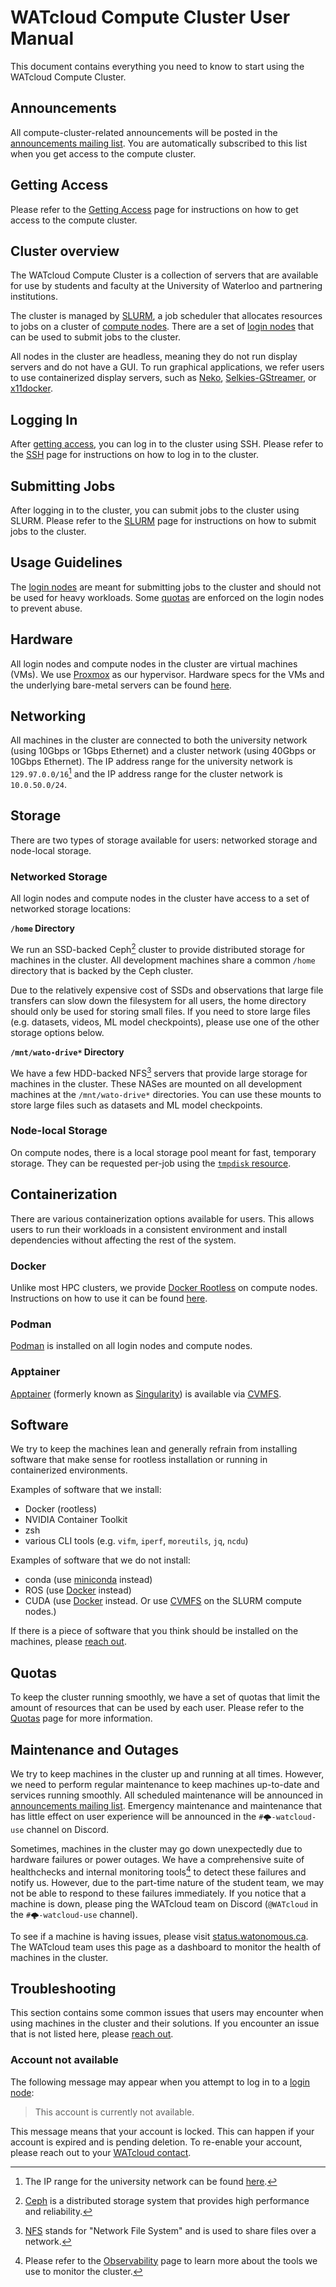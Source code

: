 # WATcloud Compute Cluster User Manual

This document contains everything you need to know to start using the WATcloud Compute Cluster.

## Announcements

All compute-cluster-related announcements will be posted in the [announcements mailing list](https://groups.google.com/a/watonomous.ca/g/watcloud-compute-cluster-announcements). You are automatically subscribed to this list when you get access to the compute cluster.

## Getting Access

Please refer to the [Getting Access](./getting-access) page for instructions on how to get access to the compute cluster.

## Cluster overview

The WATcloud Compute Cluster is a collection of servers that are available for use by students and faculty at the University of Waterloo and partnering institutions.

The cluster is managed by [SLURM](./slurm), a job scheduler that allocates resources to jobs on a cluster of [compute nodes](/machines#compute-nodes).
There are a set of [login nodes](/machines#login-nodes) that can be used to submit jobs to the cluster.

All nodes in the cluster are headless, meaning they do not run display servers and do not have a GUI.
To run graphical applications, we refer users to use containerized display servers, such as [Neko](https://github.com/m1k1o/neko), [Selkies-GStreamer](https://github.com/selkies-project/selkies), or [x11docker](https://github.com/mviereck/x11docker).

## Logging In

After [getting access](./getting-access), you can log in to the cluster using SSH.
Please refer to the [SSH](./ssh) page for instructions on how to log in to the cluster.

## Submitting Jobs

After logging in to the cluster, you can submit jobs to the cluster using SLURM.
Please refer to the [SLURM](./slurm) page for instructions on how to submit jobs to the cluster.

## Usage Guidelines

The [login nodes](/machines#login-nodes) are meant for submitting jobs to the cluster and should not be used for heavy workloads. Some [quotas](./quotas) are enforced on the login nodes to prevent abuse.

## Hardware

All login nodes and compute nodes in the cluster are virtual machines (VMs). We use [Proxmox](https://www.proxmox.com/en/) as our hypervisor.
Hardware specs for the VMs and the underlying bare-metal servers can be found [here](/machines).

## Networking

All machines in the cluster are connected to both the university network (using 10Gbps or 1Gbps Ethernet)
and a cluster network (using 40Gbps or 10Gbps Ethernet). The IP address range for the university network is
`129.97.0.0/16`[^uwaterloo-ip-range] and the IP address range for the cluster network is `10.0.50.0/24`.

[^uwaterloo-ip-range]: The IP range for the university network can be found [here](https://uwaterloo.ca/information-systems-technology/about/organizational-structure/technology-integrated-services-tis/network-services-resources/ip-requests-and-registrations).

## Storage

There are two types of storage available for users: networked storage and node-local storage.

### Networked Storage

All login nodes and compute nodes in the cluster have access to a set of networked storage locations:

**`/home` Directory**

We run an SSD-backed Ceph[^ceph] cluster to provide distributed storage for machines in the cluster.
All development machines share a common `/home` directory that is backed by the Ceph cluster.

Due to the relatively expensive cost of SSDs and observations that large file transfers can slow down the filesystem for all users,
the home directory should only be used for storing small files.
If you need to store large files (e.g. datasets, videos, ML model checkpoints), please use one of the other storage options below.

[^ceph]: [Ceph](https://ceph.io/) is a distributed storage system that provides high performance and reliability.

**`/mnt/wato-drive*` Directory**

We have a few HDD-backed NFS[^nfs] servers that provide large storage for machines in the cluster.
These NASes are mounted on all development machines at the `/mnt/wato-drive*` directories.
You can use these mounts to store large files such as datasets and ML model checkpoints.

[^nfs]: [NFS](https://en.wikipedia.org/wiki/Network_File_System) stands for "Network File System" and is used to share files over a network.

### Node-local Storage

On compute nodes, there is a local storage pool meant for fast, temporary storage. They can be requested per-job using the [`tmpdisk` resource](./slurm#grestmpdisk).

## Containerization

There are various containerization options available for users. This allows users to run their workloads in a consistent environment and install dependencies without affecting the rest of the system.

### Docker

Unlike most HPC clusters, we provide [Docker Rootless](https://docs.docker.com/engine/security/rootless/) on compute nodes. Instructions on how to use it can be found [here](./slurm#using-docker).

### Podman

[Podman](https://podman.io/) is installed on all login nodes and compute nodes.

### Apptainer

[Apptainer](https://apptainer.org/) (formerly known as [Singularity](https://sylabs.io/singularity/)) is available via [CVMFS](./slurm#cvmfs).

## Software

We try to keep the machines lean and generally refrain from installing software that make sense for rootless installation or running in
containerized environments.

Examples of software that we install:
- Docker (rootless)
- NVIDIA Container Toolkit
- zsh
- various CLI tools (e.g. `vifm`, `iperf`, `moreutils`, `jq`, `ncdu`)

Examples of software that we do not install:
- conda (use [miniconda](https://docs.conda.io/en/latest/miniconda.html) instead)
- ROS (use [Docker](https://hub.docker.com/_/ros) instead)
- CUDA (use [Docker](https://hub.docker.com/r/nvidia/cuda) instead. Or use [CVMFS](./slurm#cvmfs) on the SLURM compute nodes.)

If there is a piece of software that you think should be installed on the machines, please [reach out](./support-resources).

## Quotas

To keep the cluster running smoothly, we have a set of quotas that limit the amount of resources that can be used by each user.
Please refer to the [Quotas](./quotas) page for more information.

## Maintenance and Outages

We try to keep machines in the cluster up and running at all times. However, we need to perform regular maintenance to keep machines
up-to-date and services running smoothly. All scheduled maintenance will be announced in
[announcements mailing list](https://groups.google.com/a/watonomous.ca/g/watcloud-compute-cluster-announcements).
Emergency maintenance and maintenance that has little effect on user experience will be announced in the `#🌩-watcloud-use` channel on Discord.

Sometimes, machines in the cluster may go down unexpectedly due to hardware failures or power outages.
We have a comprehensive suite of healthchecks and internal monitoring tools[^watcloud-observability] to detect these failures and notify us.
However, due to the part-time nature of the student team, we may not be able to respond to these failures immediately.
If you notice that a machine is down, please ping the WATcloud team on Discord
(`@WATcloud` in the `#🌩-watcloud-use` channel).

[^watcloud-observability]: Please refer to the [Observability](/docs/community-docs/watcloud/observability) page to learn more about the tools we use to monitor the cluster.

To see if a machine is having issues, please visit [status.watonomous.ca](https://status.watonomous.ca). The WATcloud team uses this page as
a dashboard to monitor the health of machines in the cluster.


## Troubleshooting

This section contains some common issues that users may encounter when using machines in the cluster and their solutions. If you encounter an issue that is not listed here, please [reach out](./support-resources).

### Account not available

The following message may appear when you attempt to log in to a [login node](/machines#login-nodes):

> This account is currently not available.

This message means that your account is locked.
This can happen if your account is expired and is pending deletion.
To re-enable your account, please reach out to your [WATcloud contact](/docs/services#watcloud-contact).
